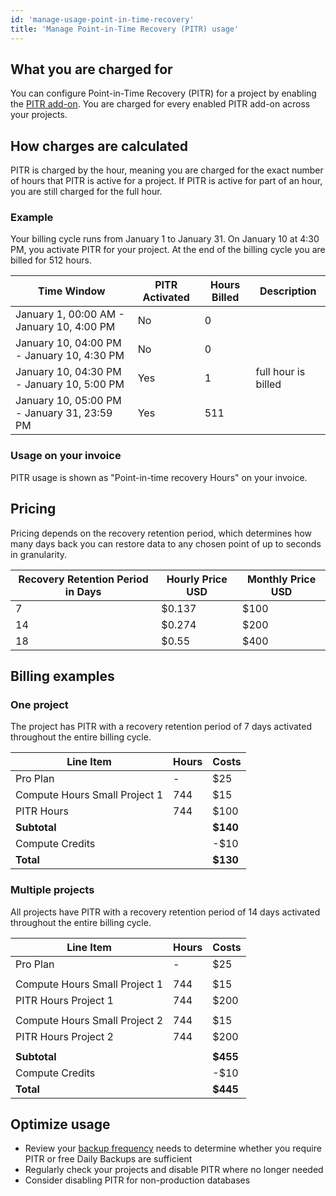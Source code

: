 ```yaml
---
id: 'manage-usage-point-in-time-recovery'
title: 'Manage Point-in-Time Recovery (PITR) usage'
---
```


## What you are charged for
You can configure Point-in-Time Recovery (PITR) for a project by enabling the [PITR add-on](/docs/guides/platform/backups#point-in-time-recovery). You are charged for every enabled PITR add-on across your projects.

## How charges are calculated
PITR is charged by the hour, meaning you are charged for the exact number of hours that PITR is active for a project. If PITR is active for part of an hour, you are still charged for the full hour.

### Example
Your billing cycle runs from January 1 to January 31. On January 10 at 4:30 PM, you activate PITR for your project. At the end of the billing cycle you are billed for 512 hours.

| Time Window                                 | PITR Activated | Hours Billed | Description         |
|---------------------------------------------|----------------|--------------|---------------------|
| January 1, 00:00 AM - January 10, 4:00 PM   | No             | 0            |                     |
| January 10, 04:00 PM - January 10, 4:30 PM  | No             | 0            |                     |
| January 10, 04:30 PM - January 10, 5:00 PM  | Yes            | 1            | full hour is billed |
| January 10, 05:00 PM - January 31, 23:59 PM | Yes            | 511          |                     |


### Usage on your invoice
PITR usage is shown as "Point-in-time recovery Hours" on your invoice.

## Pricing
Pricing depends on the recovery retention period, which determines how many days back you can restore data to any chosen point of up to seconds in granularity.

| Recovery Retention Period in Days | Hourly Price USD | Monthly Price USD |
|-----------------------------------|------------------|-------------------|
| 7                                 | $0.137           | $100              |
| 14                                | $0.274           | $200              |
| 18                                | $0.55            | $400              |

## Billing examples
### One project
The project has PITR with a recovery retention period of 7 days activated throughout the entire billing cycle.

| Line Item                     | Hours | Costs    |
|-------------------------------|-------|----------|
| Pro Plan                      | -     | $25      |
| Compute Hours Small Project 1 | 744   | $15      |
| PITR Hours                    | 744   | $100     |
| **Subtotal**                  |       | **$140** |
| Compute Credits               |       | -$10     |
| **Total**                     |       | **$130** |

### Multiple projects
All projects have PITR with a recovery retention period of 14 days activated throughout the entire billing cycle.

| Line Item                     | Hours | Costs    |
|-------------------------------|-------|----------|
| Pro Plan                      | -     | $25      |
|                               |       |          |
| Compute Hours Small Project 1 | 744   | $15      |
| PITR Hours Project 1          | 744   | $200     |
|                               |       |          |
| Compute Hours Small Project 2 | 744   | $15      |
| PITR Hours Project 2          | 744   | $200     |
|                               |       |          |
| **Subtotal**                  |       | **$455** |
| Compute Credits               |       | -$10     |
| **Total**                     |       | **$445** |

## Optimize usage
- Review your [backup frequency](/docs/guides/platform/backups#frequency-of-backups) needs to determine whether you require PITR or free Daily Backups are sufficient
- Regularly check your projects and disable PITR where no longer needed
- Consider disabling PITR for non-production databases